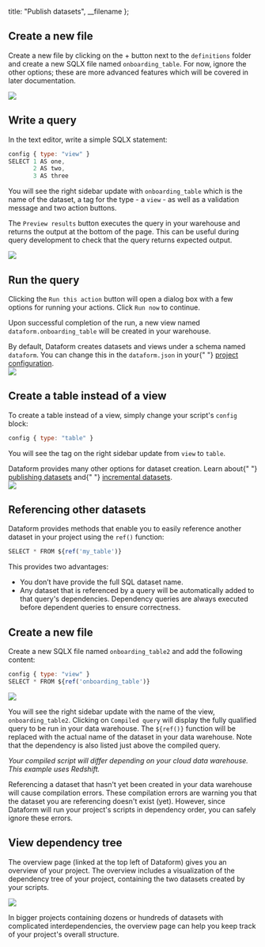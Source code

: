 
  title: "Publish datasets",
  __filename
};


## Create a new file

Create a new file by clicking on the + button next to the `definitions` folder and create a new SQLX file named `onboarding_table`.
For now, ignore the other options; these are more advanced features which will be covered in later documentation.

<ScreenshotWrapper>
  <img src="/static/images/platform_guides/publish_tables/new_file.png" style={{ width: "100%" }} />
</ScreenshotWrapper>

## Write a query

In the text editor, write a simple SQLX statement:

```js
config { type: "view" }
SELECT 1 AS one,
       2 AS two,
       3 AS three
```

You will see the right sidebar update with `onboarding_table` which is the name of the dataset, a tag for the type - a `view` - as well as a validation message and two action buttons.

The `Preview results` button executes the query in your warehouse and returns the output at the bottom of the page. This can be useful during query development to check that the query returns expected output.

<ScreenshotWrapper>
  <img
    src="/static/images/platform_guides/publish_tables/compilation.png"
    style={{ width: "100%" }}
  />
</ScreenshotWrapper>

## Run the query

Clicking the `Run this action` button will open a dialog box with a few options for running your actions. Click `Run now` to continue.

Upon successful completion of the run, a new view named `dataform.onboarding_table` will be created in your warehouse.

<div className="bp3-callout bp3-icon-info-sign bp3-intent-primary" markdown="1">
  By default, Dataform creates datasets and views under a schema named <code>dataform</code>. You
  can change this in the <code>dataform.json</code> in your{" "}
  <a href="../guides/configuration">project configuration</a>.
</div>

<ScreenshotWrapper>
  <img src="/static/images/platform_guides/publish_tables/run_node.png" style={{ width: "100%" }} />
</ScreenshotWrapper>

## Create a table instead of a view

To create a table instead of a view, simply change your script's `config` block:

```js
config { type: "table" }
```

You will see the tag on the right sidebar update from `view` to `table`.

<div className="bp3-callout bp3-icon-info-sign bp3-intent-none" markdown="1">
  Dataform provides many other options for dataset creation. Learn about{" "}
  <a href="../guides/datasets">publishing datasets</a> and{" "}
  <a href="../guides/incremental-datasets">incremental datasets</a>.
</div>

<ScreenshotWrapper>
  <img
    src="/static/images/platform_guides/publish_tables/table_vs_view.png"
    style={{ width: "100%" }}
  />
</ScreenshotWrapper>

## Referencing other datasets

Dataform provides methods that enable you to easily reference another dataset in your project using the `ref()` function:

```js
SELECT * FROM ${ref('my_table')}
```

This provides two advantages:

- You don’t have provide the full SQL dataset name.
- Any dataset that is referenced by a query will be automatically added to that query's dependencies. Dependency queries are always executed before dependent queries to ensure correctness.

## Create a new file

Create a new SQLX file named `onboarding_table2` and add the following content:

```js
config { type: "view" }
SELECT * FROM ${ref('onboarding_table')}
```

<ScreenshotWrapper>
  <img
    src="/static/images/platform_guides/publish_tables/ref_query.png"
    style={{ width: "100%" }}
  />
</ScreenshotWrapper>

You will see the right sidebar update with the name of the view, `onboarding_table2`. Clicking on `Compiled query` will display the fully qualified query to be run in your data warehouse.
The `${ref()}` function will be replaced with the actual name of the dataset in your data warehouse. Note that the dependency is also listed just above the compiled query.

_*Your compiled script will differ depending on your cloud data warehouse. This example uses Redshift.*_

<div className="bp3-callout bp3-icon-info-sign bp3-intent-warning" markdown="1">
  Referencing a dataset that hasn't yet been created in your data warehouse will cause compilation
  errors. These compilation errors are warning you that the dataset you are referencing doesn't exist
  (yet). However, since Dataform will run your project's scripts in dependency order, you can safely
  ignore these errors.
</div>

## View dependency tree

The overview page (linked at the top left of Dataform) gives you an overview of your project. The overview includes a visualization of the dependency tree of your project, containing the two datasets created by your scripts.

<ScreenshotWrapper>
  <img
    src="/static/images/platform_guides/publish_tables/dependencies.png"
    style={{ width: "100%" }}
  />
</ScreenshotWrapper>

In bigger projects containing dozens or hundreds of datasets with complicated interdependencies, the overview page can help you keep track of your project's overall structure.
